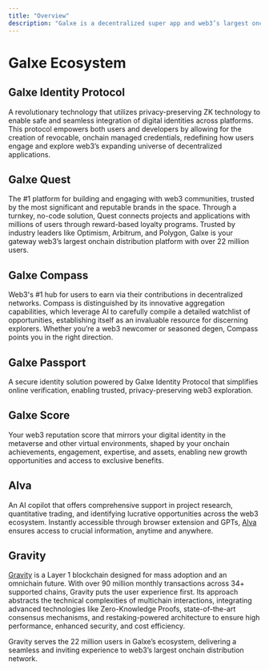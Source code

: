 ```yaml
---
title: "Overview"
description: "Galxe is a decentralized super app and web3’s largest onchain distribution platform. Through its robust infrastructure and product suite of modular AI, digital identity, and blockchain technologies — Quest, Passport, Score, Compass, and Alva — Galxe supports the development of advanced, user-friendly web3 applications with an emphasis on secure and self-sovereign digital identity management. "
---
```


# Galxe Ecosystem

## Galxe Identity Protocol
A revolutionary technology that utilizes privacy-preserving ZK technology to enable safe and seamless integration of digital identities across platforms. This protocol empowers both users and developers by allowing for the creation of revocable, onchain managed credentials, redefining how users engage and explore web3’s expanding universe of decentralized applications.

## Galxe Quest
The #1 platform for building and engaging with web3 communities, trusted by the most significant and reputable brands in the space. Through a turnkey, no-code solution, Quest connects projects and applications with millions of users through reward-based loyalty programs. Trusted by industry leaders like Optimism, Arbitrum, and Polygon, Galxe is your gateway web3’s largest onchain distribution platform with over 22 million users. 

## Galxe Compass
Web3's #1 hub for users to earn via their contributions in decentralized networks. Compass is distinguished by its innovative aggregation capabilities, which leverage AI to carefully compile a detailed watchlist of opportunities, establishing itself as an invaluable resource for discerning explorers. Whether you’re a web3 newcomer or seasoned degen, Compass points you in the right direction. 

## Galxe Passport
A secure identity solution powered by Galxe Identity Protocol that simplifies online verification, enabling trusted, privacy-preserving web3 exploration.

## Galxe Score
Your web3 reputation score that mirrors your digital identity in the metaverse and other virtual environments, shaped by your onchain achievements, engagement, expertise, and assets, enabling new growth opportunities and access to exclusive benefits.

## Alva
An AI copilot that offers comprehensive support in project research, quantitative trading, and identifying lucrative opportunities across the web3 ecosystem. Instantly accessible through browser extension and GPTs, [Alva](https://alva.xyz) ensures access to crucial information, anytime and anywhere.

## Gravity
[Gravity](https://gravity.xyz) is a Layer 1 blockchain designed for mass adoption and an omnichain future. With over 90 million monthly transactions across 34+ supported chains, Gravity puts the user experience first. Its approach abstracts the technical complexities of multichain interactions, integrating advanced technologies like Zero-Knowledge Proofs, state-of-the-art consensus mechanisms, and restaking-powered architecture to ensure high performance, enhanced security, and cost efficiency. 

Gravity serves the 22 million users in Galxe’s ecosystem, delivering a seamless and inviting experience to web3’s largest onchain distribution network.



